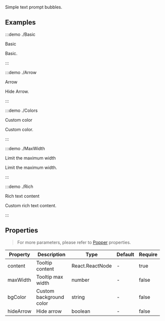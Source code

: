 Simple text prompt bubbles.

## Examples

:::demo ./Basic

Basic

Basic.

:::

:::demo ./Arrow

Arrow

Hide Arrow.

:::

:::demo ./Colors

Custom color

Custom color.

:::

:::demo ./MaxWidth

Limit the maximum width

Limit the maximum width.

:::

:::demo ./Rich

Rich text content

Custom rich text content.

:::

## Properties

> For more parameters, please refer to [Popper](/components/Popper) properties.

| Property | Description | Type | Default | Require |
| --- | --- | --- | --- | --- |
| content | Tooltip content | React.ReactNode | - | true |
| maxWidth | Tooltip max width | number | - | false |
| bgColor | Custom background color | string | - | false |
| hideArrow | Hide arrow | boolean | - | false |
